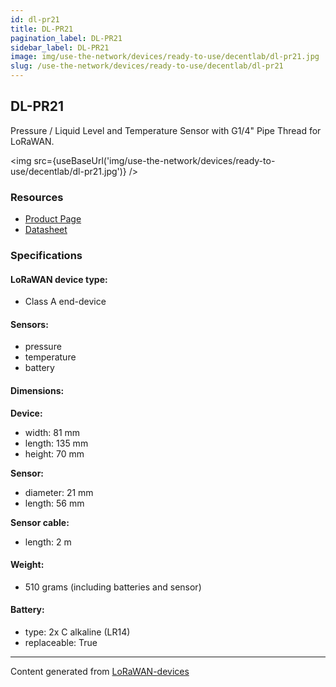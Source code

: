 ```yaml
---
id: dl-pr21
title: DL-PR21
pagination_label: DL-PR21
sidebar_label: DL-PR21
image: img/use-the-network/devices/ready-to-use/decentlab/dl-pr21.jpg
slug: /use-the-network/devices/ready-to-use/decentlab/dl-pr21
---
```



## DL-PR21

Pressure / Liquid Level and Temperature Sensor with G1/4" Pipe Thread for LoRaWAN.

<img src={useBaseUrl('img/use-the-network/devices/ready-to-use/decentlab/dl-pr21.jpg')} />

### Resources

- [Product Page](https://www.decentlab.com/products/pressure-/-liquid-level-and-temperature-sensor-with-g1/4-pipe-thread-for-lorawan)
- [Datasheet](https://cdn.decentlab.com/download/datasheets/Decentlab-DL-PR21-datasheet.pdf)

### Specifications

#### LoRaWAN device type:
- Class A end-device

#### Sensors:

- pressure
- temperature
- battery

#### Dimensions:

**Device:**
- width: 81 mm
- length: 135 mm
- height: 70 mm

**Sensor:**
- diameter: 21 mm
- length: 56 mm

**Sensor cable:**
- length: 2 m

#### Weight:

- 510 grams (including batteries and sensor)

#### Battery:

- type: 2x C alkaline (LR14)
- replaceable: True

---

Content generated from [LoRaWAN-devices](https://github.com/TheThingsNetwork/lorawan-devices)
